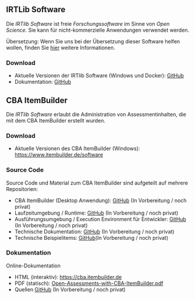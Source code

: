 ## IRTLib Software

Die *IRTlib Software* ist freie *Forschungssoftware* im Sinne von *Open Science*. Sie kann für nicht-kommerzielle Anwendungen verwendet werden. 

::: callout-note
Übersetzung: Wenn Sie uns bei der Übersetzung dieser Software helfen wollen, finden Sie [hier](translation.qmd) weitere Informationen.
:::

### Download

* Aktuelle Versionen der IRTlib Software (Windows und Docker): [GitHub](https://github.com/DIPFtba/IRTlibDeploymentSoftware)
* Dokumentation: [GitHub](https://github.com/kroehne/IRTLibDocumentation)

## CBA ItemBuilder

Die *IRTlib Software* erlaubt die Administration von Assessmentinhalten, die mit dem CBA ItemBuilder erstellt wurden. 

### Download

* Aktuelle Versionen des CBA ItemBuilder (Windows): [https://www.itembuilder.de/software](https://www.itembuilder.de/software)

### Source Code 

Source Code und Material zum CBA ItemBuilder sind aufgeteilt auf mehrere Repositorien: 

* CBA ItemBuilder (Desktop Anwendung): [GitHub](https://github.com/DIPFtba/CBAItemBuilderDesktopEditor) (In Vorbereitung / noch privat)
* Laufzeitumgebung / Runtime: [GitHub](https://github.com/DIPFtba/CBAItemBuilderRuntime) (In Vorbereitung / noch privat)
* Ausführungsumgebung / Execution Environment für Entwickler: [GitHub](https://github.com/DIPFtba/CBAItemBuilderExecutionEnvironment) (In Vorbereitung / noch privat)
* Technische Dokumentation: [GitHub](https://github.com/DIPFtba/CBAItemBuilderDocumentation) (In Vorbereitung / noch privat)
* Technische Beispielitems: [GitHub](https://github.com/DIPFtba/CBAItemBuilderExampleItems)(In Vorbereitung / noch privat)

### Dokumentation 

Online-Dokumentation

* HTML (interaktiv): [https://cba.itembuilder.de](https://cba.itembuilder.de)  
* PDF (statisch): [Open-Assessments-with-CBA-ItemBuilder.pdf](https://cba.itembuilder.de/Open-Assessments-with-CBA-ItemBuilder.pdf)
* Quellen [GitHub](https://github.com/kroehne/CBAItemBuilderBook) (In Vorbereitung / noch privat)